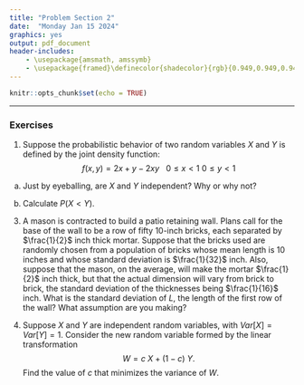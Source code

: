 ```yaml
---
title: "Problem Section 2"
date:  "Monday Jan 15 2024"
graphics: yes
output: pdf_document
header-includes:
    - \usepackage{amsmath, amssymb}
    - \usepackage{framed}\definecolor{shadecolor}{rgb}{0.949,0.949,0.949}
---
```


```r
knitr::opts_chunk$set(echo = TRUE)
```

\begin{shaded}

\textbf{Learning Outcomes}

The problems are designed to build conceptual understanding and problem-solving skills. The emphasis is on learning to find, evaluate and build confidence. The specific tasks include: 

 
   - Eyeballing if two random variables are independent of each other
   
   - Performing probability calculations with joint PDFs
   
   - Calculating the mean and standard deviation of linear combinations of independent random variables. 

   - Back up and support work with relevant explanations


\end{shaded}


* * *

### Exercises 

1. Suppose the probabilistic behavior of two random variables $X$ and $Y$ is defined by the joint density function:
$$f(x,y) = 2x +y - 2 x y \ \ \ 0 \leq x < 1 \ 0 \leq y < 1$$

a. Just by eyeballing, are $X$ and $Y$ independent? Why or why not?

b. Calculate $P(X < Y)$.

3. A mason is contracted to build a patio retaining wall. Plans call for the base of the wall to be a row of fifty 10-inch bricks, each separated by $\frac{1}{2}$ inch thick mortar. Suppose that the bricks used are randomly chosen from a
population of bricks whose mean length is 10 inches and
whose standard deviation is $\frac{1}{32}$ inch. Also, suppose that the
mason, on the average, will make the mortar $\frac{1}{2}$ inch thick,
but that the actual dimension will vary from brick to brick,
the standard deviation of the thicknesses being $\frac{1}{16}$ inch. What is the standard deviation of $L$, the length of the first
row of the wall? What assumption are you making?


4. Suppose $X$ and $Y$ are independent random variables, with $Var\left[X \right] = Var\left[Y \right] =1$. Consider the new random variable formed by the linear transformation $$W = c\:X + (1-c)\:Y.$$
Find the value of $c$  that minimizes the variance of $W$. 